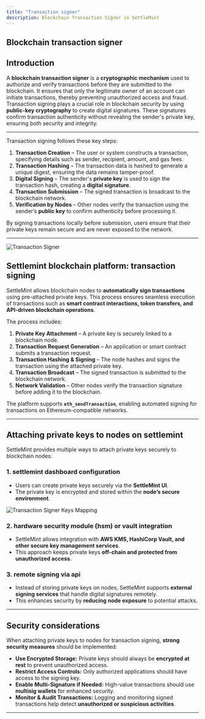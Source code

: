 ```yaml
---
title: "Transaction signer"
description: Blockchain Transaction Signer in SettleMint
---
```


## Blockchain transaction signer

## Introduction

A **blockchain transaction signer** is a **cryptographic mechanism** used to
authorize and verify transactions before they are submitted to the blockchain.
It ensures that only the legitimate owner of an account can initiate
transactions, thereby preventing unauthorized access and fraud.  
Transaction signing plays a crucial role in blockchain security by using
**public-key cryptography** to create digital signatures. These signatures
confirm transaction authenticity without revealing the sender's private key,
ensuring both security and integrity.

---

Transaction signing follows these key steps:

1. **Transaction Creation** – The user or system constructs a transaction,
   specifying details such as sender, recipient, amount, and gas fees.
2. **Transaction Hashing** – The transaction data is hashed to generate a unique
   digest, ensuring the data remains tamper-proof.
3. **Digital Signing** – The sender's **private key** is used to sign the
   transaction hash, creating a **digital signature**.
4. **Transaction Submission** – The signed transaction is broadcast to the
   blockchain network.
5. **Verification by Nodes** – Other nodes verify the transaction using the
   sender’s **public key** to confirm authenticity before processing it.

By signing transactions locally before submission, users ensure that their
private keys remain secure and are never exposed to the network.

---

![Transaction Signer](../../../img/platfrom-components/transaction-signer.png)

## Settlemint blockchain platform: transaction signing

SettleMint allows blockchain nodes to **automatically sign transactions** using
pre-attached private keys. This process ensures seamless execution of
transactions such as **smart contract interactions, token transfers, and
API-driven blockchain operations**.

The process includes:

1. **Private Key Attachment** – A private key is securely linked to a blockchain
   node.
2. **Transaction Request Generation** – An application or smart contract submits
   a transaction request.
3. **Transaction Hashing & Signing** – The node hashes and signs the transaction
   using the attached private key.
4. **Transaction Broadcast** – The signed transaction is submitted to the
   blockchain network.
5. **Network Validation** – Other nodes verify the transaction signature before
   adding it to the blockchain.

The platform supports **`eth_sendTransaction`**, enabling automated signing for
transactions on Ethereum-compatible networks.

---

## Attaching private keys to nodes on settlemint

SettleMint provides multiple ways to attach private keys securely to blockchain
nodes:

### **1. settlemint dashboard configuration**

- Users can create private keys securely via the **SettleMint UI**.
- The private key is encrypted and stored within the **node’s secure
  environment**.

![Transaction Signer Keys Mapping](../../../img/platfrom-components/signer-key-mapping.png)

### **2. hardware security module (hsm) or vault integration**

- SettleMint allows integration with **AWS KMS, HashiCorp Vault, and other
  secure key management services**.
- This approach keeps private keys **off-chain and protected from unauthorized
  access**.

### **3. remote signing via api**

- Instead of storing private keys on nodes, SettleMint supports **external
  signing services** that handle digital signatures remotely.
- This enhances security by **reducing node exposure** to potential attacks.

---

## Security considerations

When attaching private keys to nodes for transaction signing, **strong security
measures** should be implemented:

- **Use Encrypted Storage:** Private keys should always be **encrypted at rest**
  to prevent unauthorized access.
- **Restrict Access Controls:** Only authorized applications should have access
  to the signing key.
- **Enable Multi-Signature if Needed:** High-value transactions should use
  **multisig wallets** for enhanced security.
- **Monitor & Audit Transactions:** Logging and monitoring signed transactions
  help detect **unauthorized or suspicious activities**.

---
